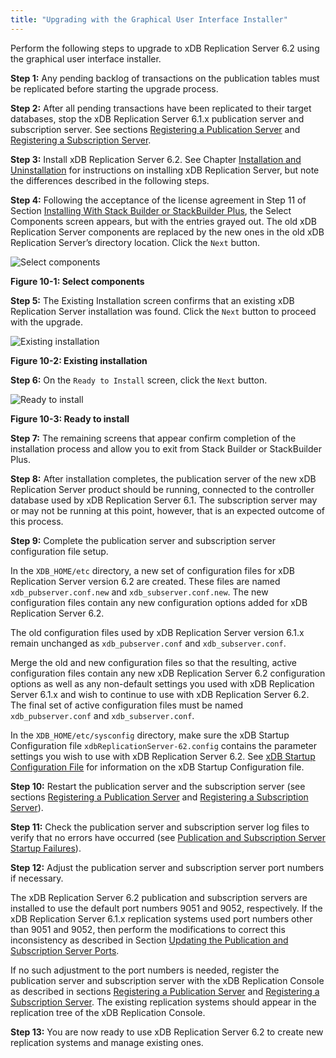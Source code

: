 ```yaml
---
title: "Upgrading with the Graphical User Interface Installer"
---
```


<div id="upgrading_with_gui_installer" class="registered_link"></div>

Perform the following steps to upgrade to xDB Replication Server 6.2 using the graphical user interface installer.

**Step 1:** Any pending backlog of transactions on the publication tables must be replicated before starting the upgrade process.

**Step 2:** After all pending transactions have been replicated to their target databases, stop the xDB Replication Server 6.1.x publication server and subscription server. See sections [Registering a Publication Server](../../05_smr_operation/02_creating_publication/01_registering_publication_server/#registering_publication_server) and [Registering a Subscription Server](../../05_smr_operation/03_creating_subscription/01_registering_subscription_server/#registering_subscription_server).

**Step 3:** Install xDB Replication Server 6.2. See Chapter [Installation and Uninstallation](../../05_smr_operation/03_creating_subscription/01_registering_subscription_server/#registering_subscription_server) for instructions on installing xDB Replication Server, but note the differences described in the following steps.

**Step 4:** Following the acceptance of the license agreement in Step 11 of Section [Installing With Stack Builder or StackBuilder Plus](../../03_installation/01_installing_with_stackbuilder/#installing_with_stackbuilder), the Select Components screen appears, but with the entries grayed out. The old xDB Replication Server components are replaced by the new ones in the old xDB Replication Server’s directory location. Click the `Next` button.

![Select components](../../images/image292.png)

**Figure 10-1: Select components**

**Step 5:** The Existing Installation screen confirms that an existing xDB Replication Server installation was found. Click the `Next` button to proceed with the upgrade.

![Existing installation](../../images/image293.png)

**Figure 10-2: Existing installation**

**Step 6:** On the `Ready to Install` screen, click the `Next` button.

![Ready to install](../../images/image294.png)

**Figure 10-3: Ready to install**

**Step 7:** The remaining screens that appear confirm completion of the installation process and allow you to exit from Stack Builder or StackBuilder Plus.

**Step 8:** After installation completes, the publication server of the new xDB Replication Server product should be running, connected to the controller database used by xDB Replication Server 6.1. The subscription server may or may not be running at this point, however, that is an expected outcome of this process.

**Step 9:** Complete the publication server and subscription server configuration file setup.

In the `XDB_HOME/etc` directory, a new set of configuration files for xDB Replication Server version 6.2 are created. These files are named `xdb_pubserver.conf.new` and `xdb_subserver.conf.new`. The new configuration files contain any new configuration options added for xDB Replication Server 6.2.

The old configuration files used by xDB Replication Server version 6.1.x remain unchanged as `xdb_pubserver.conf` and `xdb_subserver.conf`.

Merge the old and new configuration files so that the resulting, active configuration files contain any new xDB Replication Server 6.2 configuration options as well as any non-default settings you used with xDB Replication Server 6.1.x and wish to continue to use with xDB Replication Server 6.2. The final set of active configuration files must be named `xdb_pubserver.conf` and `xdb_subserver.conf`.

In the `XDB_HOME/etc/sysconfig` directory, make sure the xDB Startup Configuration file `xdbReplicationServer-62.config` contains the parameter settings you wish to use with xDB Replication Server 6.2. See [xDB Startup Configuration File](../../02_overview/03_replication_server_components_and_architecture/01_physical_components/#xdb_startup_conf_file) for information on the xDB Startup Configuration file.

**Step 10:** Restart the publication server and the subscription server (see sections [Registering a Publication Server](../../05_smr_operation/02_creating_publication/01_registering_publication_server/#registering_publication_server) and [Registering a Subscription Server](../../05_smr_operation/03_creating_subscription/01_registering_subscription_server/#registering_subscription_server)).

**Step 11:** Check the publication server and subscription server log files to verify that no errors have occurred (see [Publication and Subscription Server Startup Failures](../03_resolving_problems/02_where_to_look_for_errors/#pub_and_sub_startup_failures)).

**Step 12:** Adjust the publication server and subscription server port numbers if necessary.

The xDB Replication Server 6.2 publication and subscription servers are installed to use the default port numbers 9051 and 9052, respectively. If the xDB Replication Server 6.1.x replication systems used port numbers other than 9051 and 9052, then perform the modifications to correct this inconsistency as described in Section [Updating the Publication and Subscription Server Ports](04_updating_sub_and_pub_ports/#updating_sub_and_pub_ports).

If no such adjustment to the port numbers is needed, register the publication server and subscription server with the xDB Replication Console as described in sections [Registering a Publication Server](../../05_smr_operation/02_creating_publication/01_registering_publication_server/#registering_publication_server) and [Registering a Subscription Server](../../05_smr_operation/03_creating_subscription/01_registering_subscription_server/#registering_subscription_server). The existing replication systems should appear in the replication tree of the xDB Replication Console.

**Step 13:** You are now ready to use xDB Replication Server 6.2 to create new replication systems and manage existing ones.
